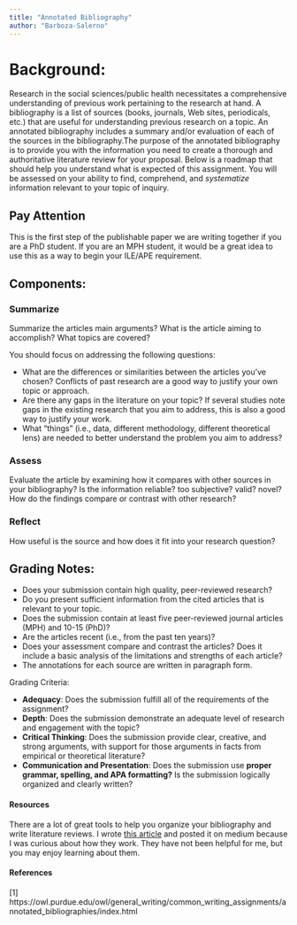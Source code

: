 ```yaml
---
title: "Annotated Bibliography"
author: "Barboza-Salerno"
---
```


# Background:
 
Research in the social sciences/public health necessitates a comprehensive understanding of previous work pertaining to the research at hand. A bibliography is a list of sources (books, journals, Web sites, periodicals, etc.) that are useful for understanding previous research on a topic. An annotated bibliography includes a summary and/or evaluation of each of the sources in the bibliography.The purpose of the annotated bibliography is to provide you with the information you need to create a thorough and authoritative literature review for your proposal. Below is a roadmap that should help you understand what is expected of this assignment. You will be assessed on your ability to find, comprehend, and *systematize* information relevant to your topic of inquiry. 

::: {.callout-note icon=false}

## Pay Attention

This is the first step of the publishable paper we are writing together if you are a PhD student. If you are an MPH student, it would be a great idea to use this as a way to begin your ILE/APE requirement.

:::

## Components:

### Summarize
Summarize the articles main arguments? What is the article aiming to accomplish? What topics are covered? 

You should focus on addressing the following questions:
 
  - What are the differences or similarities between the articles you’ve chosen? Conflicts of past research are a good way to justify your own topic or approach.
  - Are there any gaps in the literature on your topic?  If several studies note gaps in the existing research that you aim to address, this is also a good way to justify your work.
  - What "things" (i.e., data, different methodology, different theoretical lens) are needed to better understand the problem you aim to address?

### Assess

Evaluate the article by examining how it compares with other sources in your bibliography? Is the information reliable? too subjective? valid? novel?How do the findings compare or contrast with other research?

### Reflect

How useful is the source and how does it fit into your research question?

## Grading Notes:
 
- Does your submission contain high quality, peer-reviewed research?
- Do you present sufficient information from the cited articles that is relevant to your topic.
- Does the submission contain at least five peer-reviewed journal articles (MPH) and 10-15 (PhD)? 
- Are the articles recent (i.e., from the past ten years)? 
- Does your assessment compare and contrast the articles? Does it include a basic analysis of the limitations and strengths of each article?
- The annotations for each source are written in paragraph form.

Grading Criteria:
 
- **Adequacy**: Does the submission fulfill all of the requirements of the assignment?
- **Depth**: Does the submission demonstrate an adequate level of research and engagement with the topic?
- **Critical Thinking**: Does the submission provide clear, creative, and strong arguments, with support for those arguments in facts from empirical or theoretical literature?
- **Communication and Presentation**: Does the submission use **proper grammar, spelling, and APA formatting?**  Is the submission logically organized and clearly written? 
 
#### Resources
There are a lot of great tools to help you organize your bibliography and write literature reviews. I wrote [this article](https://bigdataforsocialjustice.medium.com/i-hate-writing-literature-reviews-here-is-how-i-have-automated-the-process-using-software-tools-cec35a2edaea) and posted it on medium because I was curious about how they work. They have not been helpful for me, but you may enjoy learning about them. 

#### References
[1] https://owl.purdue.edu/owl/general_writing/common_writing_assignments/annotated_bibliographies/index.html
